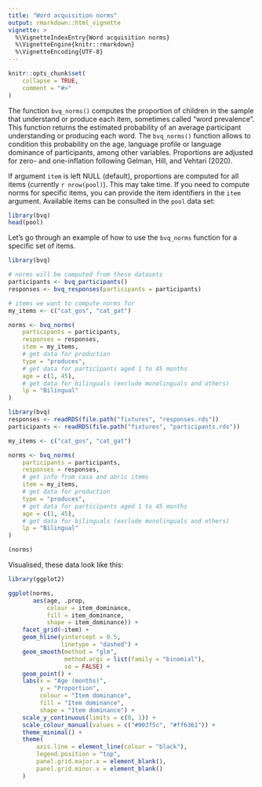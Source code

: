 ---
title: "Word acquisition norms"
output: rmarkdown::html_vignette
vignette: >
  %\VignetteIndexEntry{Word acquisition norms}
  %\VignetteEngine{knitr::rmarkdown}
  %\VignetteEncoding{UTF-8}
---

```{r message=FALSE, warning=FALSE, include=FALSE, paged.print=FALSE}
knitr::opts_chunk$set(
    collapse = TRUE,
    comment = "#>"
)
```

The function `bvq_norms()` computes the proportion of children in the sample that understand or produce each item, sometimes called "word prevalence". This function returns the estimated probability of an average participant understanding or producing each word. The `bvq_norms()` function allows to condition this probability on the age, language profile or language dominance of participants, among other variables. Proportions are adjusted for zero- and one-inflation following Gelman, Hill, and Vehtari (2020).

If argument `item` is left NULL (default), proportions are computed for all items (currently `r nrow(pool)`). This may take time. If you need to compute norms for specific items, you can provide the item identifiers in the `item` argument. Available items can be consulted in the `pool` data set:

```{r pool, echo=TRUE, message=FALSE, warning=FALSE, paged.print=FALSE}
library(bvq)
head(pool)
```

Let's go through an example of how to use the `bvq_norms` function for a specific set of items. 

```{r responses, echo=TRUE, eval=FALSE, message=FALSE, warning=FALSE, paged.print=FALSE}
library(bvq)

# norms will be computed from these datasets
participants <- bvq_participants()
responses <- bvq_responses(participants = participants)

# items we want to compute norms for
my_items <- c("cat_gos", "cat_gat")

norms <- bvq_norms(
    participants = participants,
    responses = responses,
    item = my_items,
    # get data for production
    type = "produces", 
    # get data for participants aged 1 to 45 months
    age = c(1, 45), 
    # get data for bilinguals (exclude monolinguals and others)
    lp = "Bilingual"
)
```

```{r load-responses, echo=FALSE, message=FALSE, warning=FALSE, paged.print=FALSE}
library(bvq)
responses <- readRDS(file.path("fixtures", "responses.rds"))
participants <- readRDS(file.path("fixtures", "participants.rds"))

my_items <- c("cat_gos", "cat_gat")

norms <- bvq_norms(
    participants = participants,
    responses = responses,
    # get info from casa and abric items
    item = my_items,
    # get data for production
    type = "produces", 
    # get data for participants aged 1 to 45 months
    age = c(1, 45), 
    # get data for bilinguals (exclude monolinguals and others)
    lp = "Bilingual"
)

(norms)
```

Visualised, these data look like this:

```{r plot, echo=TRUE, message=FALSE, warning=FALSE, paged.print=FALSE}
library(ggplot2)

ggplot(norms, 
       aes(age, .prop,
           colour = item_dominance,
           fill = item_dominance,
           shape = item_dominance)) +
    facet_grid(~item) +
    geom_hline(yintercept = 0.5,
               linetype = "dashed") +
    geom_smooth(method = "glm", 
                method.args = list(family = "binomial"), 
                se = FALSE) +
    geom_point() +
    labs(x = "Age (months)", 
         y = "Proportion", 
         colour = "Item dominance",
         fill = "Item dominance",  
         shape = "Item dominance") +
    scale_y_continuous(limits = c(0, 1)) +
    scale_colour_manual(values = c("#003f5c", "#ff6361")) +
    theme_minimal() +
    theme(
        axis.line = element_line(colour = "black"),
        legend.position = "top",
        panel.grid.major.x = element_blank(),
        panel.grid.minor.x = element_blank()
    )

```
